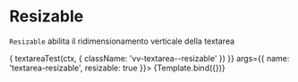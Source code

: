 
<Meta title="Components/Textarea/Props/Resizable" component={VvTextarea} />

# Resizable

`Resizable` abilita il ridimensionamento verticale della textarea

<Canvas>
	<Story
		name="Resizable"
		play={(ctx) => {
			textareaTest(ctx, {
				className: 'vv-textarea--resizable'
			})
		}}
		args={{
			name: 'textarea-resizable',
			resizable: true
		}}>
		{Template.bind({})}
	</Story>
</Canvas>
